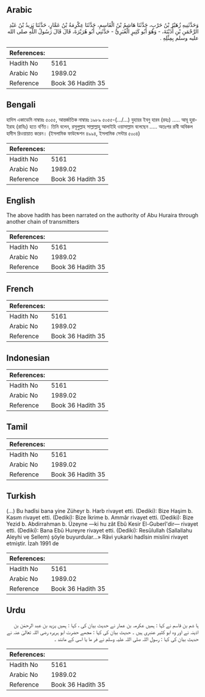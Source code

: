 ## Arabic


<div dir="rtl" lang="ar" style={{fontSize:'larger',backgroundColor:'#f8f9fa',padding:20}}>
وَحَدَّثَنِيهِ زُهَيْرُ بْنُ حَرْبٍ، حَدَّثَنَا هَاشِمُ بْنُ الْقَاسِمِ، حَدَّثَنَا عِكْرِمَةُ بْنُ عَمَّارٍ، حَدَّثَنَا يَزِيدُ بْنُ عَبْدِ الرَّحْمَنِ بْنِ أُذَيْنَةَ، - وَهُوَ أَبُو كَثِيرٍ الْغُبَرِيُّ - حَدَّثَنِي أَبُو هُرَيْرَةَ، قَالَ قَالَ رَسُولُ اللَّهِ صلى الله عليه وسلم بِمِثْلِهِ ‏.‏
</div>
<div style={{backgroundColor:'#f8f9fa',padding:20, marginBottom: 10}}><table> <thead> <tr> <th>References:</th> <th></th> </tr> </thead> <tbody><tr><td>Hadith No</td><td>5161</td></tr><tr><td>Arabic No</td><td>1989.02</td></tr><tr><td>Reference</td><td>Book 36 Hadith 35</td></tr></tbody></table></div>

## Bengali


<div dir="ltr" lang="bn" style={{fontSize:'larger',backgroundColor:'#f8f9fa',padding:20}}>
হাদিস একাডেমি নাম্বারঃ ৫০৫৫, আন্তর্জাতিক নাম্বারঃ ১৯৮৯ ৫০৫৫-(.../...) যুহায়র ইবনু হারব (রহঃ) ..... আবূ হুরাইরাহ (রাযিঃ) হতে বর্ণিত। তিনি বলেন, রসূলুল্লাহ সাল্লাল্লাহু আলাইহি ওয়াসাল্লাম বলেছেন ..... অতঃপর রাবী অবিকল হাদীস রিওয়ায়াত করেন। (ইসলামিক ফাউন্ডেশন ৪৯৯৪, ইসলামিক সেন্টার ৫০০৪)
</div>
<div style={{backgroundColor:'#f8f9fa',padding:20, marginBottom: 10}}><table> <thead> <tr> <th>References:</th> <th></th> </tr> </thead> <tbody><tr><td>Hadith No</td><td>5161</td></tr><tr><td>Arabic No</td><td>1989.02</td></tr><tr><td>Reference</td><td>Book 36 Hadith 35</td></tr></tbody></table></div>

## English


<div dir="ltr" lang="en" style={{fontSize:'larger',backgroundColor:'#f8f9fa',padding:20}}>
The above hadith has been narrated on the authority of Abu Huraira through another chain of transmitters
</div>
<div style={{backgroundColor:'#f8f9fa',padding:20, marginBottom: 10}}><table> <thead> <tr> <th>References:</th> <th></th> </tr> </thead> <tbody><tr><td>Hadith No</td><td>5161</td></tr><tr><td>Arabic No</td><td>1989.02</td></tr><tr><td>Reference</td><td>Book 36 Hadith 35</td></tr></tbody></table></div>

## French


<div dir="ltr" lang="fr" style={{fontSize:'larger',backgroundColor:'#f8f9fa',padding:20}}>

</div>
<div style={{backgroundColor:'#f8f9fa',padding:20, marginBottom: 10}}><table> <thead> <tr> <th>References:</th> <th></th> </tr> </thead> <tbody><tr><td>Hadith No</td><td>5161</td></tr><tr><td>Arabic No</td><td>1989.02</td></tr><tr><td>Reference</td><td>Book 36 Hadith 35</td></tr></tbody></table></div>

## Indonesian


<div dir="ltr" lang="id" style={{fontSize:'larger',backgroundColor:'#f8f9fa',padding:20}}>

</div>
<div style={{backgroundColor:'#f8f9fa',padding:20, marginBottom: 10}}><table> <thead> <tr> <th>References:</th> <th></th> </tr> </thead> <tbody><tr><td>Hadith No</td><td>5161</td></tr><tr><td>Arabic No</td><td>1989.02</td></tr><tr><td>Reference</td><td>Book 36 Hadith 35</td></tr></tbody></table></div>

## Tamil


<div dir="ltr" lang="ta" style={{fontSize:'larger',backgroundColor:'#f8f9fa',padding:20}}>

</div>
<div style={{backgroundColor:'#f8f9fa',padding:20, marginBottom: 10}}><table> <thead> <tr> <th>References:</th> <th></th> </tr> </thead> <tbody><tr><td>Hadith No</td><td>5161</td></tr><tr><td>Arabic No</td><td>1989.02</td></tr><tr><td>Reference</td><td>Book 36 Hadith 35</td></tr></tbody></table></div>

## Turkish


<div dir="ltr" lang="tr" style={{fontSize:'larger',backgroundColor:'#f8f9fa',padding:20}}>
(…) Bu hadîsi bana yine Züheyr b. Harb rivayet etti. (Dediki): Bize Haşim b. Kasım rivayet etti. (Dediki): Bize İkrime b. Ammâr rivayet etti. (Dediki): Bize Yezid b. Abdirrahman b. Üzeyne —ki hu zât Ebû Kesir El-Guberî'dir— rivayet etti. (Dediki): Bana Ebû Hureyre rivayet etti. (Dediki): ResûIullah (Sallallahu Aleyhi ve Sellem) şöyle buyurdular...» Râvi yukarki hadîsin mislini rivayet etmiştir. İzah 1991 de
</div>
<div style={{backgroundColor:'#f8f9fa',padding:20, marginBottom: 10}}><table> <thead> <tr> <th>References:</th> <th></th> </tr> </thead> <tbody><tr><td>Hadith No</td><td>5161</td></tr><tr><td>Arabic No</td><td>1989.02</td></tr><tr><td>Reference</td><td>Book 36 Hadith 35</td></tr></tbody></table></div>

## Urdu


<div dir="rtl" lang="ur" style={{fontSize:'larger',backgroundColor:'#f8f9fa',padding:20}}>
ہا شم بن قاسم نے کہا : ہمیں عکرمہ بن عمار نے حدیث بیان کی ، کہا : ہمیں یزید بن عبد الرحمٰن بن اذینہ نے اور وہ ابو کثیر عنبری ہیں ۔ حدیث بیان کی کہا : مجھے حضرت ابو ہریرہ رضی اللہ تعالیٰ عنہ نے حدیث بیان کی کہا : رسول اللہ صلی اللہ علیہ وسلم نے فر ما یا اسی کے مانند ۔
</div>
<div style={{backgroundColor:'#f8f9fa',padding:20, marginBottom: 10}}><table> <thead> <tr> <th>References:</th> <th></th> </tr> </thead> <tbody><tr><td>Hadith No</td><td>5161</td></tr><tr><td>Arabic No</td><td>1989.02</td></tr><tr><td>Reference</td><td>Book 36 Hadith 35</td></tr></tbody></table></div>